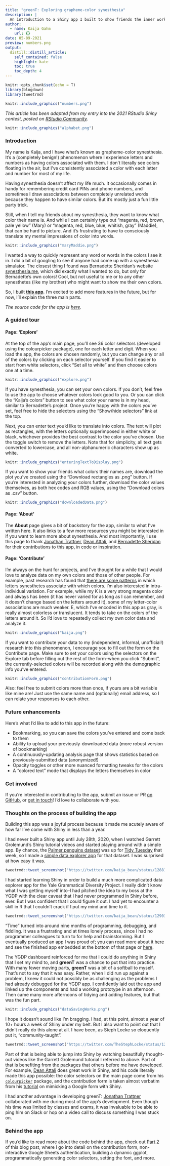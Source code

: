 ```yaml
---
title: "greenT: Exploring grapheme-color synesthesia"
description: |
  An introduction to a Shiny app I built to show friends the inner workings of my brain--and some musings on my experience learning Shiny this year.
author:
  - name: Kaija Gahm
    url: {}
date: 05-09-2021
preview: numbers.png
output:
  distill::distill_article:
    self_contained: false
    highlight: kate
    toc: true
    toc_depth: 4
---
```


```r
knitr::opts_chunk$set(echo = T)
library(blogdown)
library(tweetrmd)
```

```r
knitr::include_graphics("numbers.png")
```

*This article has been adapted from my entry into the 2021 RStudio Shiny contest, posted on [RStudio Community](https://community.rstudio.com/t/greent-exploring-grapheme-color-synesthesia-shiny-contest-submission/104204).*

```r
knitr::include_graphics("alphabet.png")
```

### Introduction

My name is Kaija, and I have what's known as grapheme-color synesthesia. It's a (completely benign!) phenomenon where I experience letters and numbers as having colors associated with them. I don't literally see colors floating in the air, but I've consistently associated a color with each letter and number for most of my life.

Having synesthesia doesn't affect my life much. It occasionally comes in handy for remembering credit card PINs and phone numbers, and sometimes I draw associations between completely unrelated words because they happen to have similar colors. But it's mostly just a fun little party trick.

Still, when I tell my friends about my synesthesia, they want to know what color their name is. And while I can certainly type out "magenta, red, brown, pale yellow" (Mary) or "magenta, red, blue, blue, whitish, gray" (Maddie), that can be hard to picture. And it's frustrating to have to consciously translate my mental impressions of color into words. 

```r
knitr::include_graphics("maryMaddie.png")
```

I wanted a way to quickly represent any word or words in the colors I see it in. I did a bit of googling to see if anyone had come up with a synesthesia simulator. The closest thing I found was Bernadette Sheridan's website [synesthesia.me](https://synesthesia.me/), which did exactly what I wanted to do, but only for Bernadette's own colors! Cool, but not useful to me or to any other synesthetes (like my brother) who might want to show me their own colors.

So, I built [**this app**](https://kaijagahm.shinyapps.io/greenT/). I'm excited to add more features in the future, but for now, I'll explain the three main parts.

*The source code for the app is [here](https://github.com/kaijagahm/greenT).*

### A guided tour
#### Page: 'Explore'

At the top of the app's main page, you'll see 36 color selectors (developed using the colourpicker package), one for each letter and digit. When you load the app, the colors are chosen randomly, but you can change any or all of the colors by clicking on each selector yourself. If you find it easier to start from white selectors, click "Set all to white" and then choose colors one at a time.

```r
knitr::include_graphics("explore.png")
```

If you have synesthesia, you can set your own colors. If you don't, feel free to use the app to choose whatever colors look good to you. Or you can click the "Kaija's colors" button to see what color your name is in my head, similar to Bernadette's project. Once you're happy with the colors you've set, feel free to hide the selectors using the "Show/hide selectors" link at the top.

Next, you can enter text you'd like to translate into colors. The text will plot as rectangles, with the letters optionally superimposed in either white or black, whichever provides the best contrast to the color you've chosen. Use the toggle switch to remove the letters. Note that for simplicity, all text gets converted to lowercase, and all non-alphanumeric characters show up as white. 

```r
knitr::include_graphics("enteringTextToDisplay.png")
```

If you want to show your friends what colors their names are, download the plot you've created using the "Download rectangles as .png" button. If you're interested in analyzing your colors further, download the color values themselves, as both hex codes and RGB values, using the "Download colors as .csv" button.

```r
knitr::include_graphics("downloadedData.png")
```

#### Page: 'About'

The **About** page gives a bit of backstory for the app, similar to what I've written here. It also links to a few more resources you might be interested in if you want to learn more about synesthesia. And most importantly, I use this page to thank [Jonathan Trattner](https://www.jdtrat.com/), [Dean Attali](https://deanattali.com/), and [Bernadette Sheridan](https://synesthesia.me/about) for their contributions to this app, in code or inspiration.

#### Page: 'Contribute'

I'm always on the hunt for projects, and I've thought for a while that I would love to analyze data on my own colors and those of other people. For example, past research has found that [there are some patterns](https://neurocritic.blogspot.com/2013/01/fisher-price-synesthesia.html) in which letters synesthetes associate with which colors. I'm also interested in intra-individual variation. For example, while my K is a very strong magenta color and always has been (it has never varied for as long as I can remember, and it doesn't change based on the letters around it), some of my letter-color associations are much weaker. E, which I've encoded in this app as gray, is really almost colorless or translucent. It tends to take on the colors of the letters around it. So I'd love to repeatedly collect my own color data and analyze it.

```r
knitr::include_graphics("kaija.png")
```

If you want to contribute your data to my (independent, informal, unofficial!) research into this phenomenon, I encourage you to fill out the form on the Contribute page. Make sure to set your colors using the selectors on the Explore tab before filling out the rest of the form--when you click "Submit", the currently-selected colors will be recorded along with the demographic info you've entered.

```r
knitr::include_graphics("contributionForm.png")
```

Also: feel free to submit colors more than once, if yours are a bit variable like mine are! Just use the same name and (optionally) email address, so I can relate your responses to each other.

### Future enhancements

Here's what I'd like to add to this app in the future:

- Bookmarking, so you can save the colors you've entered and come back to them
- Ability to upload your previously-downloaded data (more robust version of bookmarking)
- A continuously-updating analysis page that shows statistics based on previously-submitted data (anonymized!)
- Opacity toggles or other more nuanced formatting tweaks for the colors
- A "colored text" mode that displays the letters themselves in color

### Get involved

If you're interested in contributing to the app, submit an issue or PR [on GitHub](https://github.com/kaijagahm/greenT), or [get in touch](https://kaijagahm.netlify.app/)! I'd love to collaborate with you.

### Thoughts on the process of building the app

Building this app was a joyful process because it made me acutely aware of how far I've come with Shiny in less than a year.

I had never built a Shiny app until July 28th, 2020, when I watched Garrett Grolemund's Shiny tutorial videos and started playing around with a simple app. By chance, the [Palmer penguins dataset](https://allisonhorst.github.io/palmerpenguins/) was up for [Tidy Tuesday](https://github.com/rfordatascience/tidytuesday) that week, so I made a [simple data explorer app](https://kaijagahm.shinyapps.io/ExplorePalmerPenguins/) for that dataset. I was surprised at how easy it was.

```r
tweetrmd::tweet_screenshot("https://twitter.com/kaija_bean/status/1288183052930289666")
```

I had started learning Shiny in order to build a much more complicated data explorer app for the Yale Grammatical Diversity Project. I really didn't know what I was getting myself into--I had pitched the idea to my boss at the YGDP with the clear caveat that I had never programmed in Shiny before, ever. But I was confident that I could figure it out. I had yet to encounter a skill in R that I couldn't crack if I put my mind and time to it.

```r
tweetrmd::tweet_screenshot("https://twitter.com/kaija_bean/status/1290393150100570119")
```

"Time" turned into around nine months of programming, debugging, and fiddling. It was a frustrating and at times lonely process, since I had no programmer colleagues to turn to for help and brainstorming. But I eventually produced an app I was proud of; you can read more about it [here](https://kaijagahm.netlify.app/projects/2021-02-05-ygdp-dashboard/) and see the finished app embedded at the bottom of that page or [here](https://ygdp.shinyapps.io/ygdpDashboard).

The YGDP dashboard reinforced for me that I could do anything in Shiny that I set my mind to, and **greenT** was a chance to put that into practice. With many fewer moving parts, **greenT** was a bit of a softball to myself. That's not to say that it was easy. Rather, when I did run up against a problem, I knew it could not possibly be as challenging as the problems I had already debugged for the YGDP app. I confidently laid out the app and linked up the components and had a working prototype in an afternoon. Then came many more afternoons of tidying and adding features, but that was the fun part.

```r
knitr::include_graphics("dataSavingWorks.png")
```

I hope it doesn't sound like I'm bragging. I had, at this point, almost a year of 10+ hours a week of Shiny under my belt. But I also want to point out that I didn't really do this alone at all. I have been, as Steph Locke so eloquently put it, "community-taught".

```r
tweetrmd::tweet_screenshot("https://twitter.com/TheStephLocke/status/1214569802804662274?ref_src=twsrc%5Etfw")
```

Part of that is being able to jump into Shiny by watching beautifully thought-out videos like the Garrett Grolemund tutorial I referred to above. Part of that is benefiting from the packages that others before me have developed. For example, [Dean Attali](https://deanattali.com/) does great work in Shiny, and his code literally made this app possible: the color selectors on the main page come from his [`colourpicker`](https://deanattali.com/blog/colourpicker-package/) package, and the contribution form is taken almost verbatim from his [tutorial](https://deanattali.com/2015/06/14/mimicking-Google-form-shiny/) on mimicking a Google form with Shiny.

I had another advantage in developing greenT: [Jonathan Trattner](https://www.jdtrat.com/) collaborated with me during most of the app's development. Even though his time was limited by classes and exams, it was invaluable to be able to ping him on Slack or hop on a video call to discuss something I was stuck on.

### Behind the app

If you'd like to read more about the code behind the app, check out [Part 2](https://kaijagahm.netlify.app/posts/2021-05-12-greent-how-to/) of this blog post, where I go into detail on the contribution form, non-interactive Google Sheets authentication, building a dynamic ggplot, programmatically generating color selectors, setting the font, and more.